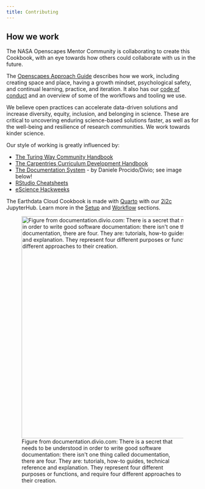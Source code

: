 ```yaml
---
title: Contributing
---
```


## How we work

The NASA Openscapes Mentor Community is collaborating to create this Cookbook, with an eye towards how others could collaborate with us in the future.

The [Openscapes Approach Guide](https://openscapes.github.io/approach-guide/approach/) describes how we work, including creating space and place, having a growth mindset, psychological safety, and continual learning, practice, and iteration. It also has our [code of conduct](https://openscapes.github.io/approach-guide/approach/code-of-conduct.html) and an overview of some of the workflows and tooling we use.

We believe open practices can accelerate data-driven solutions and increase diversity, equity, inclusion, and belonging in science. These are critical to uncovering enduring science-based solutions faster, as well as for the well-being and resilience of research communities. We work towards kinder science.

Our style of working is greatly influenced by:

-   [The Turing Way Community Handbook](https://the-turing-way.netlify.app/community-handbook/community-handbook.html)
-   [The Carpentries Curriculum Development Handbook](https://carpentries.github.io/curriculum-development)
-   [The Documentation System](https://documentation.divio.com/) - by Daniele Procido/Divio; see image below!
-   [RStudio Cheatsheets](https://www.rstudio.com/resources/cheatsheets/)
-   [eScience Hackweeks](https://guidebook.hackweek.io/intro.html)

The Earthdata Cloud Cookbook is made with [Quarto](https://quarto.org/) with our [2i2c](https://2i2c.org/) JupyterHub. Learn more in the [Setup](setup.qmd) and [Workflow](workflow.qmd) sections.

![Figure from documentation.divio.com: There is a secret that needs to be understood in order to write good software documentation: there isn\'t one thing called documentation, there are four. They are: tutorials, how-to guides, technical reference and explanation. They represent four different purposes or functions, and require four different approaches to their creation.](images/divio.png){fig-align="center" width="582"}
